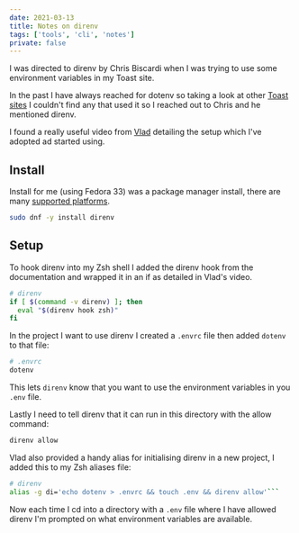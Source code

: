 ```yaml
---
date: 2021-03-13
title: Notes on direnv
tags: ['tools', 'cli', 'notes']
private: false
---
```


I was directed to direnv by Chris Biscardi when I was trying to use
some environment variables in my Toast site.

In the past I have always reached for dotenv so taking a look at other
[Toast sites] I couldn't find any that used it so I reached out to
Chris and he mentioned direnv.

I found a really useful video from [Vlad] detailing the setup which
I've adopted ad started using.

## Install

Install for me (using Fedora 33) was a package manager install, there
are many [supported platforms].

```bash
sudo dnf -y install direnv
```

## Setup

To hook direnv into my Zsh shell I added the direnv hook from the
documentation and wrapped it in an if as detailed in Vlad's video.

```bash
# direnv
if [ $(command -v direnv) ]; then
  eval "$(direnv hook zsh)"
fi
```

In the project I want to use direnv I created a `.envrc` file then
added `dotenv` to that file:

```bash
# .envrc
dotenv
```

This lets `direnv` know that you want to use the environment variables
in you `.env` file.

Lastly I need to tell direnv that it can run in this directory with
the allow command:

```bash
direnv allow
```

Vlad also provided a handy alias for initialising direnv in a new
project, I added this to my Zsh aliases file:

````bash
# direnv
alias -g di='echo dotenv > .envrc && touch .env && direnv allow'```
````

Now each time I cd into a directory with a `.env` file where I have
allowed direnv I'm prompted on what environment variables are
available.

[toast sites]:
  http://localhost:4512/2021/03/13/notes-on-toast/#resources
[vlad]: https://www.youtube.com/watch?v=YkxoGRpHcVQ
[supported platforms]:
  https://direnv.net/docs/installation.html#from-system-packages
[hook from the documentation]: https://direnv.net/docs/hook.html

